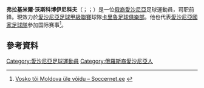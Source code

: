 '''弗拉基米爾·沃斯科博伊尼科夫'''（{{Lang-ru|Владимир Воскобойников}}；{{lang-et|Vladimir Voskoboinikov}}；{{bd|1983年|2月2日}}）是一位[[俄羅斯人|俄裔]][[愛沙尼亞|愛沙尼亞]]足球運動員，司职前鋒。現效力於[[愛沙尼亞足球甲級聯賽|愛沙尼亞足球甲級聯賽]]球隊[[卡里魯足球俱樂部|卡里魯足球俱樂部]]。他也代表[[愛沙尼亞國家足球隊|愛沙尼亞國家足球隊]]參加国际赛事<ref>[http://www.soccernet.ee/news.php?id=22639 Vosko tõi Moldova üle võidu – Soccernet.ee] {{Wayback|url=http://www.soccernet.ee/news.php?id=22639 |date=20180114073805 }} {{et icon}}</ref>。

==參考資料==
{{Reflist}}

{{2014年中甲分类名单海牛}}
{{DEFAULTSORT: Voskoboinikov, Vladimir}}
[[Category:愛沙尼亞足球運動員|Category:愛沙尼亞足球運動員]]
[[Category:俄羅斯裔愛沙尼亞人|Category:俄羅斯裔愛沙尼亞人]]